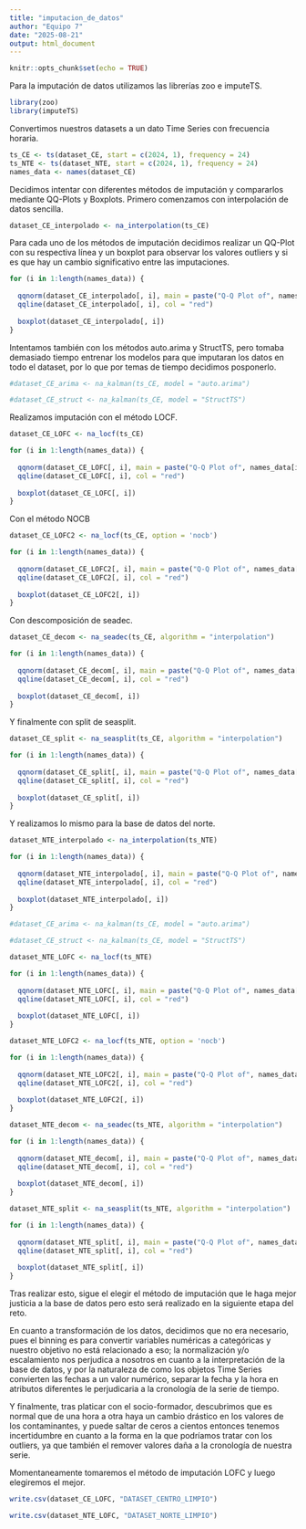 ```yaml
---
title: "imputacion_de_datos"
author: "Equipo 7"
date: "2025-08-21"
output: html_document
---
```


```r
knitr::opts_chunk$set(echo = TRUE)
```

Para la imputación de datos utilizamos las librerías zoo e imputeTS.

```r
library(zoo)
library(imputeTS)
```

Convertimos nuestros datasets a un dato Time Series con frecuencia horaria.
```r
ts_CE <- ts(dataset_CE, start = c(2024, 1), frequency = 24)
ts_NTE <- ts(dataset_NTE, start = c(2024, 1), frequency = 24)
names_data <- names(dataset_CE)
```

Decidimos intentar con diferentes métodos de imputación y compararlos mediante QQ-Plots y Boxplots. Primero comenzamos con interpolación de datos sencilla.

```r
dataset_CE_interpolado <- na_interpolation(ts_CE)
```

Para cada uno de los métodos de imputación decidimos realizar un QQ-Plot con su respectiva línea y un boxplot para observar los valores outliers y si es que hay un cambio significativo entre las imputaciones.

```r
for (i in 1:length(names_data)) {
  
  qqnorm(dataset_CE_interpolado[, i], main = paste("Q-Q Plot of", names_data[i]))
  qqline(dataset_CE_interpolado[, i], col = "red")
  
  boxplot(dataset_CE_interpolado[, i])
}
```

Intentamos también con los métodos auto.arima y StructTS, pero tomaba demasiado tiempo entrenar los modelos para que imputaran los datos en todo el dataset, por lo que por temas de tiempo decidimos posponerlo.

```r
#dataset_CE_arima <- na_kalman(ts_CE, model = "auto.arima")
```

```r
#dataset_CE_struct <- na_kalman(ts_CE, model = "StructTS")
```

Realizamos imputación con el método LOCF.

```r
dataset_CE_LOFC <- na_locf(ts_CE)
```

```r
for (i in 1:length(names_data)) {
  
  qqnorm(dataset_CE_LOFC[, i], main = paste("Q-Q Plot of", names_data[i]))
  qqline(dataset_CE_LOFC[, i], col = "red")
  
  boxplot(dataset_CE_LOFC[, i])
}
```

Con el método NOCB

```r
dataset_CE_LOFC2 <- na_locf(ts_CE, option = 'nocb')
```

```r
for (i in 1:length(names_data)) {
  
  qqnorm(dataset_CE_LOFC2[, i], main = paste("Q-Q Plot of", names_data[i]))
  qqline(dataset_CE_LOFC2[, i], col = "red")
  
  boxplot(dataset_CE_LOFC2[, i])
}
```

Con descomposición de seadec.

```r
dataset_CE_decom <- na_seadec(ts_CE, algorithm = "interpolation")
```

```r
for (i in 1:length(names_data)) {
  
  qqnorm(dataset_CE_decom[, i], main = paste("Q-Q Plot of", names_data[i]))
  qqline(dataset_CE_decom[, i], col = "red")
  
  boxplot(dataset_CE_decom[, i])
}
```

Y finalmente con split de seasplit.

```r
dataset_CE_split <- na_seasplit(ts_CE, algorithm = "interpolation")
```

```r
for (i in 1:length(names_data)) {
  
  qqnorm(dataset_CE_split[, i], main = paste("Q-Q Plot of", names_data[i]))
  qqline(dataset_CE_split[, i], col = "red")
  
  boxplot(dataset_CE_split[, i])
}
```

Y realizamos lo mismo para la base de datos del norte.

```r
dataset_NTE_interpolado <- na_interpolation(ts_NTE)
```

```r
for (i in 1:length(names_data)) {
  
  qqnorm(dataset_NTE_interpolado[, i], main = paste("Q-Q Plot of", names_data[i]))
  qqline(dataset_NTE_interpolado[, i], col = "red")
  
  boxplot(dataset_NTE_interpolado[, i])
}
```

```r
#dataset_CE_arima <- na_kalman(ts_CE, model = "auto.arima")
```

```r
#dataset_CE_struct <- na_kalman(ts_CE, model = "StructTS")
```

```r
dataset_NTE_LOFC <- na_locf(ts_NTE)
```

```r
for (i in 1:length(names_data)) {
  
  qqnorm(dataset_NTE_LOFC[, i], main = paste("Q-Q Plot of", names_data[i]))
  qqline(dataset_NTE_LOFC[, i], col = "red")
  
  boxplot(dataset_NTE_LOFC[, i])
}
```

```r
dataset_NTE_LOFC2 <- na_locf(ts_NTE, option = 'nocb')
```

```r
for (i in 1:length(names_data)) {
  
  qqnorm(dataset_NTE_LOFC2[, i], main = paste("Q-Q Plot of", names_data[i]))
  qqline(dataset_NTE_LOFC2[, i], col = "red")
  
  boxplot(dataset_NTE_LOFC2[, i])
}
```

```r
dataset_NTE_decom <- na_seadec(ts_NTE, algorithm = "interpolation")
```

```r
for (i in 1:length(names_data)) {
  
  qqnorm(dataset_NTE_decom[, i], main = paste("Q-Q Plot of", names_data[i]))
  qqline(dataset_NTE_decom[, i], col = "red")
  
  boxplot(dataset_NTE_decom[, i])
}
```

```r
dataset_NTE_split <- na_seasplit(ts_NTE, algorithm = "interpolation")
```

```r
for (i in 1:length(names_data)) {
  
  qqnorm(dataset_NTE_split[, i], main = paste("Q-Q Plot of", names_data[i]))
  qqline(dataset_NTE_split[, i], col = "red")
  
  boxplot(dataset_NTE_split[, i])
}
```

Tras realizar esto, sigue el elegir el método de imputación que le haga mejor justicia a la base de datos pero esto será realizado en la siguiente etapa del reto.

En cuanto a transformación de los datos, decidimos que no era necesario, pues el binning es para convertir variables numéricas a categóricas y nuestro objetivo no está relacionado a eso; la normalización y/o escalamiento nos perjudica a nosotros en cuanto a la interpretación de la base de datos, y por la naturaleza de como los objetos Time Series convierten las fechas a un valor numérico, separar la fecha y la hora en atributos diferentes le perjudicaria a la cronología de la serie de tiempo.

Y finalmente, tras platicar con el socio-formador, descubrimos que es normal que de una hora a otra haya un cambio drástico en los valores de los contaminantes, y puede saltar de ceros a cientos entonces tenemos incertidumbre en cuanto a la forma en la que podríamos tratar con los outliers, ya que también el remover valores daña a la cronología de nuestra serie.

Momentaneamente tomaremos el método de imputación LOFC y luego elegiremos el mejor.

```r
write.csv(dataset_CE_LOFC, "DATASET_CENTRO_LIMPIO")

write.csv(dataset_NTE_LOFC, "DATASET_NORTE_LIMPIO")
```